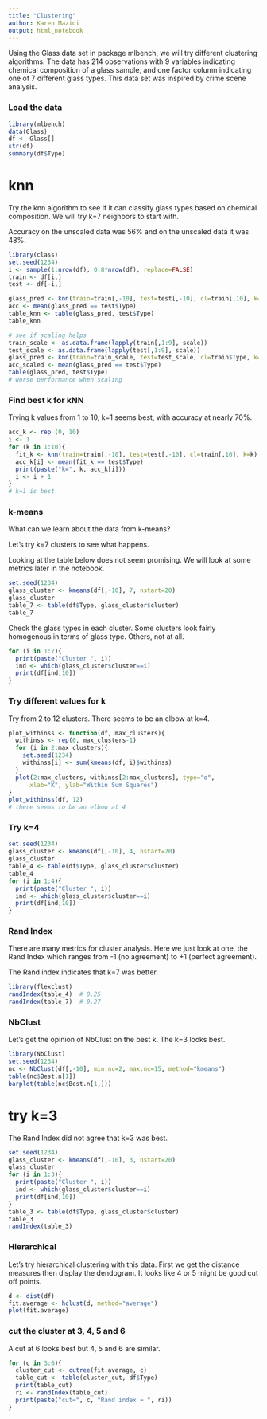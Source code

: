 ```yaml
---
title: "Clustering"
author: Karen Mazidi
output: html_notebook
---
```


Using the Glass data set in package mlbench, we will try different clustering algorithms. 
The data has 214 observations with 9 variables indicating chemical composition of a glass sample, and one factor column indicating one of 7 different glass types. This data set was inspired by crime scene analysis.


### Load the data

```r
library(mlbench)
data(Glass)
df <- Glass[]
str(df)
summary(df$Type)
```

# knn

Try the knn algorithm to see if it can classify glass types based on chemical composition. We will try k=7 neighbors to start with.

Accuracy on the unscaled data was 56% and on the unscaled data it was 48%.

```r
library(class)
set.seed(1234)
i <- sample(1:nrow(df), 0.8*nrow(df), replace=FALSE)
train <- df[i,]
test <- df[-i,]

glass_pred <- knn(train=train[,-10], test=test[,-10], cl=train[,10], k=7)
acc <- mean(glass_pred == test$Type)
table_knn <- table(glass_pred, test$Type)
table_knn

# see if scaling helps
train_scale <- as.data.frame(lapply(train[,1:9], scale))
test_scale <- as.data.frame(lapply(test[,1:9], scale))
glass_pred <- knn(train=train_scale, test=test_scale, cl=train$Type, k=7)
acc_scaled <- mean(glass_pred == test$Type)
table(glass_pred, test$Type)
# worse performance when scaling
```
### Find best k for kNN

Trying k values from 1 to 10, k=1 seems best, with accuracy at nearly 70%.

```r
acc_k <- rep (0, 10)
i <- 1
for (k in 1:10){
  fit_k <- knn(train=train[,-10], test=test[,-10], cl=train[,10], k=k)
  acc_k[i] <- mean(fit_k == test$Type)
  print(paste("k=", k, acc_k[i]))
  i <- i + 1
}
# k=1 is best
```


### k-means

What can we learn about the data from k-means?

Let's try k=7 clusters to see what happens.

Looking at the table below does not seem promising. We will look at some metrics later in the notebook.

```r
set.seed(1234)
glass_cluster <- kmeans(df[,-10], 7, nstart=20)
glass_cluster
table_7 <- table(df$Type, glass_cluster$cluster)
table_7
```

Check the glass types in each cluster. Some clusters look fairly homogenous in terms of glass type. Others, not at all.

```r
for (i in 1:7){
  print(paste("Cluster ", i))
  ind <- which(glass_cluster$cluster==i)
  print(df[ind,10])
}
```

### Try different values for k

Try from 2 to 12 clusters. There seems to be an elbow at k=4.

```r
plot_withinss <- function(df, max_clusters){
  withinss <- rep(0, max_clusters-1)
  for (i in 2:max_clusters){
    set.seed(1234)
    withinss[i] <- sum(kmeans(df, i)$withinss)
  }
  plot(2:max_clusters, withinss[2:max_clusters], type="o", 
      xlab="K", ylab="Within Sum Squares")
}
plot_withinss(df, 12)
# there seems to be an elbow at 4
```

### Try k=4

```r
set.seed(1234)
glass_cluster <- kmeans(df[,-10], 4, nstart=20)
glass_cluster
table_4 <- table(df$Type, glass_cluster$cluster)
table_4
for (i in 1:4){
  print(paste("Cluster ", i))
  ind <- which(glass_cluster$cluster==i)
  print(df[ind,10])
}
```
### Rand Index

There are many metrics for cluster analysis. Here we just look at one, the Rand Index which ranges from -1 (no agreement) to +1 (perfect agreement).

The Rand index indicates that k=7 was better.

```r
library(flexclust)
randIndex(table_4)  # 0.25
randIndex(table_7)  # 0.27
```


### NbClust

Let's get the opinion of NbClust on the best k. The k=3 looks best.

```r
library(NbClust)
set.seed(1234)
nc <- NbClust(df[,-10], min.nc=2, max.nc=15, method="kmeans")
table(nc$Best.n[1])
barplot(table(nc$Best.n[1,]))
```

# try k=3

The Rand Index did not agree that k=3 was best. 

```r
set.seed(1234)
glass_cluster <- kmeans(df[,-10], 3, nstart=20)
glass_cluster
for (i in 1:3){
  print(paste("Cluster ", i))
  ind <- which(glass_cluster$cluster==i)
  print(df[ind,10])
}
table_3 <- table(df$Type, glass_cluster$cluster)
table_3
randIndex(table_3)
```

### Hierarchical

Let's try hierarchical clustering with this data. First we get the distance measures then display the dendogram. It looks like 4 or 5 might be good cut off points. 

```r
d <- dist(df)
fit.average <- hclust(d, method="average")
plot(fit.average)
```

### cut the cluster at 3, 4, 5 and 6

A cut at 6 looks best but 4, 5 and 6 are similar.

```r
for (c in 3:6){
  cluster_cut <- cutree(fit.average, c)
  table_cut <- table(cluster_cut, df$Type)
  print(table_cut)
  ri <- randIndex(table_cut)
  print(paste("cut=", c, "Rand index = ", ri))
}

```

